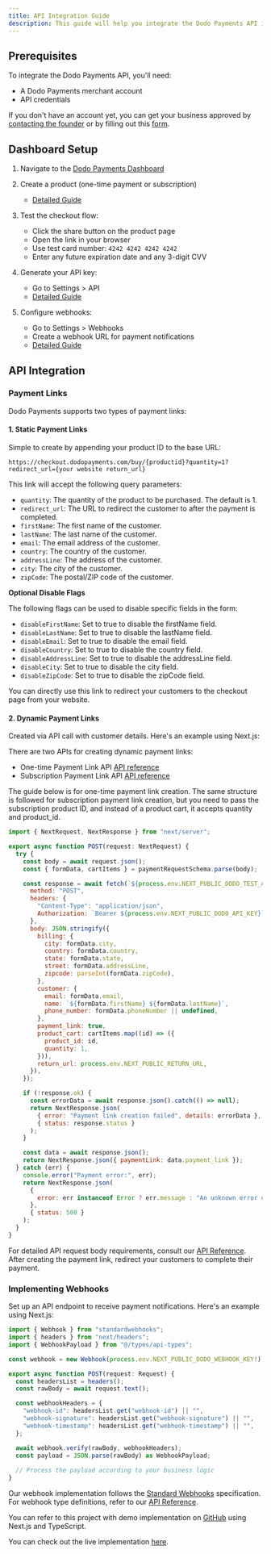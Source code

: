 ```yaml
---
title: API Integration Guide
description: This guide will help you integrate the Dodo Payments API into your website.
---
```


## Prerequisites

To integrate the Dodo Payments API, you'll need:
- A Dodo Payments merchant account
- API credentials

If you don't have an account yet, you can get your business approved by [contacting the founder](https://demo.dodopayments.com/) or by filling out this [form](https://dodopayments.com/early-access).

## Dashboard Setup

1. Navigate to the [Dodo Payments Dashboard](https://app.dodopayments.com/)

2. Create a product (one-time payment or subscription)
    - [Detailed Guide](/guides/one-time-product)
    
3. Test the checkout flow:
   - Click the share button on the product page
   - Open the link in your browser
   - Use test card number: `4242 4242 4242 4242`
   - Enter any future expiration date and any 3-digit CVV

4. Generate your API key:
   - Go to Settings > API
   - [Detailed Guide](/guides/api-key-generation)

5. Configure webhooks:
   - Go to Settings > Webhooks
   - Create a webhook URL for payment notifications
   - [Detailed Guide](/guides/webhook-setup)

## API Integration

### Payment Links

Dodo Payments supports two types of payment links:

#### 1. Static Payment Links

Simple to create by appending your product ID to the base URL:
```
https://checkout.dodopayments.com/buy/{productid}?quantity=1?redirect_url={your website return_url}
```
This link will accept the following query parameters:
- `quantity`: The quantity of the product to be purchased. The default is 1.
- `redirect_url`: The URL to redirect the customer to after the payment is completed.
- `firstName`: The first name of the customer.
- `lastName`: The last name of the customer.
- `email`: The email address of the customer.
- `country`: The country of the customer.
- `addressLine`: The address of the customer.
- `city`: The city of the customer.
- `zipCode`: The postal/ZIP code of the customer.

**Optional Disable Flags**

The following flags can be used to disable specific fields in the form:
- `disableFirstName`: Set to true to disable the firstName field.
- `disableLastName`: Set to true to disable the lastName field.
- `disableEmail`: Set to true to disable the email field.
- `disableCountry`: Set to true to disable the country field.
- `disableAddressLine`: Set to true to disable the addressLine field.
- `disableCity`: Set to true to disable the city field.
- `disableZipCode`: Set to true to disable the zipCode field.

You can directly use this link to redirect your customers to the checkout page from your website.

#### 2. Dynamic Payment Links
Created via API call with customer details. Here's an example using Next.js:

There are two APIs for creating dynamic payment links:

- One-time Payment Link API [API reference](/api-reference/payments/post-payments)
- Subscription Payment Link API [API reference](/api-reference/subscriptions/post-subscriptions)

The guide below is for one-time payment link creation. The same structure is followed for subscription payment link creation, but you need to pass the subscription product ID, and instead of a product cart, it accepts quantity and product_id.

```javascript
import { NextRequest, NextResponse } from "next/server";      

export async function POST(request: NextRequest) {
  try {
    const body = await request.json();
    const { formData, cartItems } = paymentRequestSchema.parse(body);

    const response = await fetch(`${process.env.NEXT_PUBLIC_DODO_TEST_API}/payments`, {
      method: "POST",
      headers: {
        "Content-Type": "application/json",
        Authorization: `Bearer ${process.env.NEXT_PUBLIC_DODO_API_KEY}`, // Replace with your API secret key generated from the Dodo Payments Dashboard
      },
      body: JSON.stringify({
        billing: {
          city: formData.city,
          country: formData.country,
          state: formData.state,
          street: formData.addressLine,
          zipcode: parseInt(formData.zipCode),
        },
        customer: {
          email: formData.email,
          name: `${formData.firstName} ${formData.lastName}`,
          phone_number: formData.phoneNumber || undefined,
        },
        payment_link: true,
        product_cart: cartItems.map((id) => ({
          product_id: id,
          quantity: 1,
        })),
        return_url: process.env.NEXT_PUBLIC_RETURN_URL,
      }),
    });

    if (!response.ok) {
      const errorData = await response.json().catch(() => null);
      return NextResponse.json(
        { error: "Payment link creation failed", details: errorData },
        { status: response.status }
      );
    }

    const data = await response.json();
    return NextResponse.json({ paymentLink: data.payment_link });
  } catch (err) {
    console.error("Payment error:", err);
    return NextResponse.json(
      {
        error: err instanceof Error ? err.message : "An unknown error occurred",
      },
      { status: 500 }
    );
  }
}
```

For detailed API request body requirements, consult our [API Reference](/api-reference/payments/post-payments). After creating the payment link, redirect your customers to complete their payment.

### Implementing Webhooks

Set up an API endpoint to receive payment notifications. Here's an example using Next.js:

```javascript
import { Webhook } from "standardwebhooks";
import { headers } from "next/headers";
import { WebhookPayload } from "@/types/api-types";

const webhook = new Webhook(process.env.NEXT_PUBLIC_DODO_WEBHOOK_KEY!); // Replace with your secret key generated from the Dodo Payments Dashboard

export async function POST(request: Request) {
  const headersList = headers();
  const rawBody = await request.text();

  const webhookHeaders = {
    "webhook-id": headersList.get("webhook-id") || "",
    "webhook-signature": headersList.get("webhook-signature") || "",
    "webhook-timestamp": headersList.get("webhook-timestamp") || "",
  };

  await webhook.verify(rawBody, webhookHeaders);
  const payload = JSON.parse(rawBody) as WebhookPayload;
  
  // Process the payload according to your business logic
}
```

Our webhook implementation follows the [Standard Webhooks](https://standardwebhooks.com/) specification. For webhook type definitions, refer to our [API Reference](/api-reference/webhooks/outgoing-webhooks).

You can refer to this project with demo implementation on [GitHub](https://github.com/dodopayments/dodo-checkout-demo) using Next.js and TypeScript.

You can check out the live implementation [here](https://atlas.dodopayments.com/).